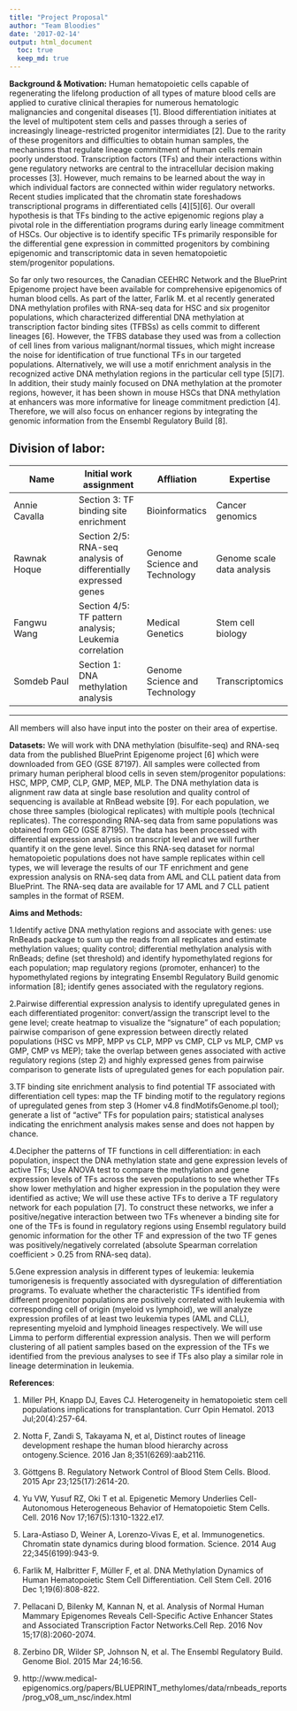 ```yaml
---
title: "Project Proposal"
author: "Team Bloodies"
date: '2017-02-14'
output: html_document
  toc: true
  keep_md: true
---
```

**Background & Motivation:** 
Human hematopoietic cells capable of regenerating the lifelong production of all types of mature blood cells are applied to curative clinical therapies for numerous hematologic malignancies and congenital diseases [1]. Blood differentiation initiates at the level of multipotent stem cells and passes through a series of increasingly lineage-restricted progenitor intermidiates [2]. Due to the rarity of these progenitors and difficulties to obtain human samples, the mechanisms that regulate lineage commitment of human cells remain poorly understood. Transcription factors (TFs) and their interactions within gene regulatory networks are central to the intracellular decision making processes [3]. However, much remains to be learned about the way in which individual factors are connected within wider regulatory networks. Recent studies implicated that the chromatin state foreshadows transcriptional programs in differentiated cells [4][5][6]. Our overall hypothesis is that TFs binding to the active epigenomic regions play a pivotal role in the differentiation programs during early lineage commitment of HSCs. Our objective is to identify specific TFs primarily responsible for the differential gene expression in committed progenitors by combining epigenomic and transcriptomic data in seven hematopoietic stem/progenitor populations.  

So far only two resources, the Canadian CEEHRC Network and the BluePrint Epigenome project have been available for comprehensive epigenomics of human blood cells. As part of the latter, Farlik M. et al recently generated DNA methylation profiles with RNA-seq data for HSC and six progenitor populations, which characterized differential DNA methylation at transcription factor binding sites (TFBSs) as cells commit to different lineages [6]. However, the TFBS database they used was from a collection of cell lines from various malignant/normal tissues, which might increase the noise for identification of true functional TFs in our targeted populations. Alternatively, we will use a motif enrichment analysis in the recognized active DNA methylation regions in the particular cell type [5][7]. In addition, their study mainly focused on DNA methylation at the promoter regions, however, it has been shown in mouse HSCs that DNA methylation at enhancers was more informative for lineage commitment prediction [4]. Therefore, we will also focus on enhancer regions by integrating the genomic information from the Ensembl Regulatory Build [8].

**Division of labor:**
---
| Name | Initial work assignment | Affliation | Expertise |
| ------------- | ------------- | ------------- | ------------- |
| Annie Cavalla | Section 3: TF binding site enrichment | Bioinformatics | Cancer genomics |
| Rawnak Hoque  | Section 2/5: RNA-seq analysis of differentially expressed genes | Genome Science and Technology | Genome scale data analysis
| Fangwu Wang | Section 4/5: TF pattern analysis; Leukemia correlation | Medical Genetics | Stem cell biology
| Somdeb Paul  | Section 1: DNA methylation analysis | Genome Science and Technology | Transcriptomics |
---
All members will also have input into the poster on their area of expertise.


**Datasets:**
We will work with DNA methylation (bisulfite-seq) and RNA-seq data from the published BluePrint Epigenome project [6] which were downloaded from GEO (GSE 87197). All samples were collected from primary human peripheral blood cells in seven stem/progenitor populations: HSC, MPP, CMP, CLP, GMP, MEP, MLP. The DNA methylation data is alignment raw data at single base resolution and quality control of sequencing is available at RnBead website [9]. For each population, we chose three samples (biological replicates) with multiple pools (technical replicates). The corresponding RNA-seq data from same populations was obtained from GEO (GSE 87195). The data has been processed with differential expression analysis on transcript level and we will further quantify it on the gene level.
Since this RNA-seq dataset for normal hematopoietic populations does not have sample replicates within cell types, we will leverage the results of our TF enrichment and gene expression analysis on RNA-seq data from AML and CLL patient data from BluePrint. The RNA-seq data are available for 17 AML and 7 CLL patient samples in the format of RSEM. 

**Aims and Methods:**

1.Identify active DNA methylation regions and associate with genes: use RnBeads package to sum up the reads from all replicates and estimate methylation values; quality control; differential methylation analysis with RnBeads; define (set threshold) and identify hypomethylated regions for each population; map regulatory regions (promoter, enhancer) to the hypomethylated regions by integrating Ensembl Regulatory Build genomic information [8]; identify genes associated with the regulatory regions.

2.Pairwise differential expression analysis to identify upregulated genes in each differentiated progenitor: convert/assign the transcript level to the gene level; create heatmap to visualize the “signature” of each population; pairwise comparison of gene expression between directly related populations (HSC vs MPP, MPP vs CLP, MPP vs CMP, CLP vs MLP, CMP vs GMP, CMP vs MEP); take the overlap between genes associated with active regulatory regions (step 2) and highly expressed genes from pairwise comparison to generate lists of upregulated genes for each population pair. 

3.TF binding site enrichment analysis to find potential TF associated with differentiation cell types: map the TF binding motif to the regulatory regions of upregulated genes from step 3 (Homer v4.8 findMotifsGenome.pl tool); generate a list of “active” TFs for population pairs; statistical analyses indicating the enrichment analysis makes sense and does not happen by chance.

4.Decipher the patterns of TF functions in cell differentiation: in each population, inspect the DNA methylation state and gene expression levels of active TFs; Use ANOVA test to compare the methylation and gene expression levels of TFs across the seven populations to see whether TFs show lower methylation and higher expression in the population they were identified as active; We will use these active TFs to derive a TF regulatory network for each population [7]. To construct these networks, we infer a positive/negative interaction between two TFs whenever a binding site for one of the TFs is found in regulatory regions using Ensembl regulatory build genomic information for the other TF and expression of the two TF genes was positively/negatively correlated (absolute Spearman correlation coefficient > 0.25 from RNA-seq data). 

5.Gene expression analysis in different types of leukemia: leukemia tumorigenesis is frequently associated with dysregulation of differentiation programs. To evaluate whether the characteristic TFs identified from different progenitor populations are positively correlated with leukemia with corresponding cell of origin (myeloid vs lymphoid), we will analyze expression profiles of at least two leukemia types (AML and CLL), representing myeloid and lymphoid lineages respectively. We will use Limma to perform differential expression analysis. Then we will perform clustering of all patient samples based on the expression of the TFs we identified from the previous analyses to see if TFs also play a similar role in lineage determination in leukemia.


**References**:

1. Miller PH, Knapp DJ, Eaves CJ. Heterogeneity in hematopoietic stem cell populations implications for transplantation. Curr Opin Hematol. 2013 Jul;20(4):257-64.  

2. Notta F, Zandi S, Takayama N, et al, Distinct routes of lineage development reshape the human blood hierarchy across ontogeny.Science. 2016 Jan 8;351(6269):aab2116.  

3. Göttgens B. Regulatory Network Control of Blood Stem Cells. Blood. 2015 Apr 23;125(17):2614-20.  

4. Yu VW, Yusuf RZ, Oki T et al. Epigenetic Memory Underlies Cell-Autonomous Heterogeneous Behavior of Hematopoietic Stem Cells. Cell. 2016 Nov 17;167(5):1310-1322.e17.  

5. Lara-Astiaso D, Weiner A, Lorenzo-Vivas E, et al. Immunogenetics. Chromatin state dynamics during blood formation. Science. 2014 Aug 22;345(6199):943-9.  

6. Farlik M, Halbritter F, Müller F, et al. DNA Methylation Dynamics of Human Hematopoietic Stem Cell Differentiation. Cell Stem Cell. 2016 Dec 1;19(6):808-822.  

7. Pellacani D, Bilenky M, Kannan N, et al. Analysis of Normal Human Mammary Epigenomes Reveals Cell-Specific Active Enhancer States and Associated Transcription Factor Networks.Cell Rep. 2016 Nov 15;17(8):2060-2074.  

8. Zerbino DR, Wilder SP, Johnson N, et al. The Ensembl Regulatory Build. Genome Biol. 2015 Mar 24;16:56.   
9. http://www.medical-epigenomics.org/papers/BLUEPRINT_methylomes/data/rnbeads_reports/prog_v08_um_nsc/index.html
